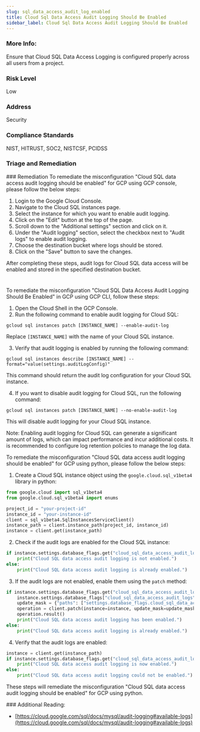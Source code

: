 ```yaml
---
slug: sql_data_access_audit_log_enabled
title: Cloud Sql Data Access Audit Logging Should Be Enabled
sidebar_label: Cloud Sql Data Access Audit Logging Should Be Enabled
---
```


### More Info:

Ensure that Cloud SQL Data Access Logging is configured properly across all users from a project.

### Risk Level

Low

### Address

Security

### Compliance Standards

NIST, HITRUST, SOC2, NISTCSF, PCIDSS


### Triage and Remediation
<Tabs>
<Tab title='Remediation'>
### Remediation

<AccordionGroup>
<Accordion title='Using Console' defaultOpen='true'>
To remediate the misconfiguration "Cloud SQL data access audit logging should be enabled" for GCP using GCP console, please follow the below steps:

1. Login to the Google Cloud Console.
2. Navigate to the Cloud SQL instances page.
3. Select the instance for which you want to enable audit logging.
4. Click on the "Edit" button at the top of the page.
5. Scroll down to the "Additional settings" section and click on it.
6. Under the "Audit logging" section, select the checkbox next to "Audit logs" to enable audit logging.
7. Choose the destination bucket where logs should be stored.
8. Click on the "Save" button to save the changes.

After completing these steps, audit logs for Cloud SQL data access will be enabled and stored in the specified destination bucket.

#
</Accordion>

<Accordion title='Using CLI'>
To remediate the misconfiguration "Cloud SQL Data Access Audit Logging Should Be Enabled" in GCP using GCP CLI, follow these steps:

1. Open the Cloud Shell in the GCP Console.
2. Run the following command to enable audit logging for Cloud SQL:

```
gcloud sql instances patch [INSTANCE_NAME] --enable-audit-log
```

Replace `[INSTANCE_NAME]` with the name of your Cloud SQL instance.

3. Verify that audit logging is enabled by running the following command:

```
gcloud sql instances describe [INSTANCE_NAME] --format="value(settings.auditLogConfig)"
```

This command should return the audit log configuration for your Cloud SQL instance.

4. If you want to disable audit logging for Cloud SQL, run the following command:

```
gcloud sql instances patch [INSTANCE_NAME] --no-enable-audit-log
```

This will disable audit logging for your Cloud SQL instance.

Note: Enabling audit logging for Cloud SQL can generate a significant amount of logs, which can impact performance and incur additional costs. It is recommended to configure log retention policies to manage the log data.
</Accordion>

<Accordion title='Using Python'>
To remediate the misconfiguration "Cloud SQL data access audit logging should be enabled" for GCP using python, please follow the below steps:

1. Create a Cloud SQL instance object using the `google.cloud.sql_v1beta4` library in python:

```python
from google.cloud import sql_v1beta4
from google.cloud.sql_v1beta4 import enums

project_id = "your-project-id"
instance_id = "your-instance-id"
client = sql_v1beta4.SqlInstancesServiceClient()
instance_path = client.instance_path(project_id, instance_id)
instance = client.get(instance_path)
```

2. Check if the audit logs are enabled for the Cloud SQL instance:

```python
if instance.settings.database_flags.get("cloud_sql_data_access_audit_logs") == "OFF":
    print("Cloud SQL data access audit logging is not enabled.")
else:
    print("Cloud SQL data access audit logging is already enabled.")
```

3. If the audit logs are not enabled, enable them using the `patch` method:

```python
if instance.settings.database_flags.get("cloud_sql_data_access_audit_logs") == "OFF":
    instance.settings.database_flags["cloud_sql_data_access_audit_logs"] = "ON"
    update_mask = {"paths": ["settings.database_flags.cloud_sql_data_access_audit_logs"]}
    operation = client.patch(instance=instance, update_mask=update_mask, instance=instance)
    operation.result()
    print("Cloud SQL data access audit logging has been enabled.")
else:
    print("Cloud SQL data access audit logging is already enabled.")
```

4. Verify that the audit logs are enabled:

```python
instance = client.get(instance_path)
if instance.settings.database_flags.get("cloud_sql_data_access_audit_logs") == "ON":
    print("Cloud SQL data access audit logging is now enabled.")
else:
    print("Cloud SQL data access audit logging could not be enabled.")
```

These steps will remediate the misconfiguration "Cloud SQL data access audit logging should be enabled" for GCP using python.
</Accordion>

</AccordionGroup>
</Tab>
</Tabs>
### Additional Reading:

- [https://cloud.google.com/sql/docs/mysql/audit-logging#available-logs](https://cloud.google.com/sql/docs/mysql/audit-logging#available-logs) 

